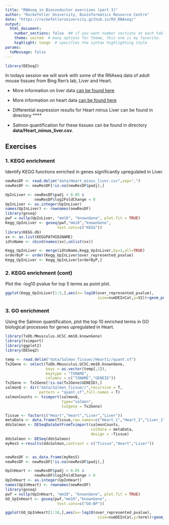 ```yaml
---
title: "RNAseq in Bioconductor exercises (part 3)"
author: "Rockefeller University, Bioinformatics Resource Centre"
date: "https://rockefelleruniversity.github.io/RU_RNAseq/"
output: 
  html_document:
    number_sections: false  ## if you want number sections at each table header
    theme: united  # many options for theme, this one is my favorite.
    highlight: tango  # specifies the syntax highlighting style
params:
  toMessage: false    
---
```



```r
library(DESeq2)
```

In todays session we will work with some of the RNAseq data of adult mouse tissues from Bing Ren's lab, Liver and Heart.  

- More information on liver data [can be found here ](https://www.encodeproject.org/experiments/ENCSR000CHB/)
- More information on heart data [can be found here ](https://www.encodeproject.org/experiments/ENCSR000CGZ/)

- Differential expression results for Heart minus Liver can be found in directory ****

- Salmon quantification for these tissues can be found in directory **data/Heart_minus_liver.csv**.

## Exercises

### 1. KEGG enrichment
Identify KEGG functions enriched in genes significantly upregulated in Liver.

```r
newResDF <- read.delim("data/Heart_minus_liver.csv",sep=",")
newResDF <- newResDF[!is.na(newResDF$padj),]

UpInLiver <- newResDF$padj < 0.05 & 
             newResDF$log2FoldChange < 0
UpInLiver <- as.integer(UpInLiver)
names(UpInLiver) <- rownames(newResDF)
library(goseq)
pwf = nullp(UpInLiver, "mm10", "knownGene", plot.fit = TRUE)
Kegg_UpInLiver <- goseq(pwf,"mm10","knownGene",
                       test.cats=c("KEGG"))
library(KEGG.db)
xx <- as.list(KEGGPATHID2NAME)
idtoName <- cbind(names(xx),unlist(xx))

Kegg_UpInLiver <- merge(idtoName,Kegg_UpInLiver,by=1,all=TRUE)
orderByP <- order(Kegg_UpInLiver$over_represented_pvalue)
Kegg_UpInLiver <- Kegg_UpInLiver[orderByP,]
```

### 2. KEGG enrichment (cont)
Plot the -log10 pvalue for top 5 terms as point plot.

```r
ggplot(Kegg_UpInLiver[1:5,],aes(x=-log10(over_represented_pvalue),
                                         size=numDEInCat,y=V2))+geom_point()+theme_bw()

```

### 3. GO enrichment
Using the Salmon quantification, plot the top 10 enriched terms in GO biological processes for genes upregulated in Heart.

```r
library(TxDb.Mmusculus.UCSC.mm10.knownGene)
library(tximport)
library(ggplot2)
library(DESeq2)

temp <- read.delim("data/Salmon_Tissue//Heart1//quant.sf")
Tx2Gene <- select(TxDb.Mmusculus.UCSC.mm10.knownGene,
                  keys = as.vector(temp[,1]),
                  keytype = "TXNAME",
                  columns = c("TXNAME","GENEID"))
Tx2Gene <- Tx2Gene[!is.na(Tx2Gene$GENEID),]
salmonQ <- dir("data/Salmon_Tissue//",recursive = T,
               pattern = "quant.sf",full.names = T)
salmonCounts <- tximport(salmonQ,
                         type="salmon",
                         tx2gene = Tx2Gene)

Tissue <- factor(c("Heart","Heart","Liver","Liver"))
metaData <- data.frame(Tissue,row.names=c("Heart_1","Heart_2","Liver_1","Liver_2"))
ddsSalmon <- DESeqDataSetFromTximport(salmonCounts,
                                      colData = metaData,
                                      design = ~Tissue)
ddsSalmon <- DESeq(ddsSalmon)
myResS <-results(ddsSalmon,contrast = c("Tissue","Heart","Liver"))


newResDF <- as.data.frame(myResS)
newResDF <- newResDF[!is.na(newResDF$padj),]

UpInHeart <- newResDF$padj < 0.05 & 
             newResDF$log2FoldChange > 0
UpInHeart <- as.integer(UpInHeart)
names(UpInHeart) <- rownames(newResDF)
library(goseq)
pwf = nullp(UpInHeart, "mm10", "knownGene", plot.fit = TRUE)
GO_UpInHeart <- goseq(pwf,"mm10","knownGene",
                       test.cats=c("GO:BP"))

ggplot(GO_UpInHeart[1:10,],aes(x=-log10(over_represented_pvalue),
                                         size=numDEInCat,y=term))+geom_point()+theme_bw()

```

